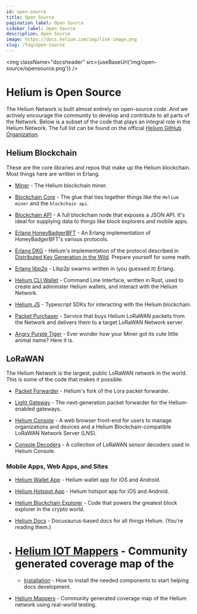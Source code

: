```yaml
---
id: open-source
title: Open Source
pagination_label: Open Source
sidebar_label: Open Source
description: Open Source
image: https://docs.helium.com/img/link-image.png
slug: /faq/open-source
---
```



<LegacyContentBanner />

<img className="docsheader" src={useBaseUrl('img/open-source/opensource.png')} />

# Helium is Open Source

The Helium Network is built almost entirely on open-source code. And we actively encourage the
community to develop and contribute to all parts of the Network. Below is a subset of the code that
plays an integral role in the Helium Network. The full list can be found on the official
[Helium GitHub Organization](https://github.com/helium).

## Helium Blockchain

These are the core libraries and repos that make up the Helium blockchain. Most things here are
written in Erlang.

- [Miner](https://github.com/helium/miner) - The Helium blockchain miner.

- [Blockchain Core](https://github.com/helium/blockchain-core) - The glue that ties together things
  like the `Helium miner` and the `blockchain api`.

- [Blockchain API](https://github.com/helium/blockchain-api) - A full blockchain node that exposes a
  JSON API. It's ideal for supplying data to things like block explorers and mobile apps.

- [Erlang HoneyBadgerBFT](https://github.com/helium/erlang-hbbft) - An Erlang implementation of
  HoneyBadgerBFT's various protocols.

- [Erlang DKG](https://github.com/helium/erlang-dkg) - Helium's implementation of the protocol
  described in [Distributed Key Generation in the Wild](https://eprint.iacr.org/2012/377.pdf).
  Prepare yourself for some math.

- [Erlang libp2p](https://github.com/helium/erlang-libp2p) - Libp2p swarms written in (you guessed
  it) Erlang.

- [Helium CLI Wallet](https://github.com/helium/helium-wallet-rs) - Command Line Interface, written
  in Rust, used to create and administer Helium wallets, and interact with the Helium Network.

- [Helium JS](https://github.com/helium/helium-js) - Typescript SDKs for interacting with the Helium
  blockchain.

- [Packet Purchaser](https://github.com/helium/packet-purchaser) - Service that buys Helium LoRaWAN
  packets from the Network and delivers them to a target LoRaWAN Network server.

- [Angry Purple Tiger](https://github.com/helium/angry-purple-tiger) - Ever wonder how your Miner
  got its cute little animal name? Here it is.

## LoRaWAN

The Helium Network is the largest, public LoRaWAN network in the world. This is some of the code
that makes it possible.

- [Packet Forwarder](https://github.com/helium/packet_forwarder) - Helium's fork of the Lora packet
  forwarder.
- [Light Gateway](https://github.com/helium/gateway-rs) - The next-generation packet forwarder for
  the Helium-enabled gateways.

- [Helium Console](https://github.com/helium/console) - A web browser front-end for users to manage
  organizations and devices and a Helium Blockchain-compatible LoRaWAN Network Server (LNS).

- [Console Decoders](https://github.com/helium/console-decoders) - A collection of LoRaWAN sensor
  decoders used in Helium Console.

### Mobile Apps, Web Apps, and Sites

- [Helium Wallet App](https://github.com/helium/wallet-app) - Helium wallet app for iOS and Android.

- [Helium Hotspot App](https://github.com/helium/hotspot-app) - Helium hotspot app for iOS and
  Android.

- [Helium Blockchain Explorer](https://github.com/helium/explorer) - Code that powers the greatest
  block explorer in the crypto world.

- [Helium Docs](https://github.com/helium/docs) - Docusaurus-based docs for all things Helium.
  (You're reading them.)

- # [Helium IOT Mappers](https://github.com/helium/mappers/) - Community generated coverage map of the

  - [Installation](/home/faqdocs-installation) - How to install the needed components to start
    helping docs development.

- [Helium Mappers](https://github.com/helium/mappers/) - Community generated coverage map of the
  Helium network using real-world testing.
